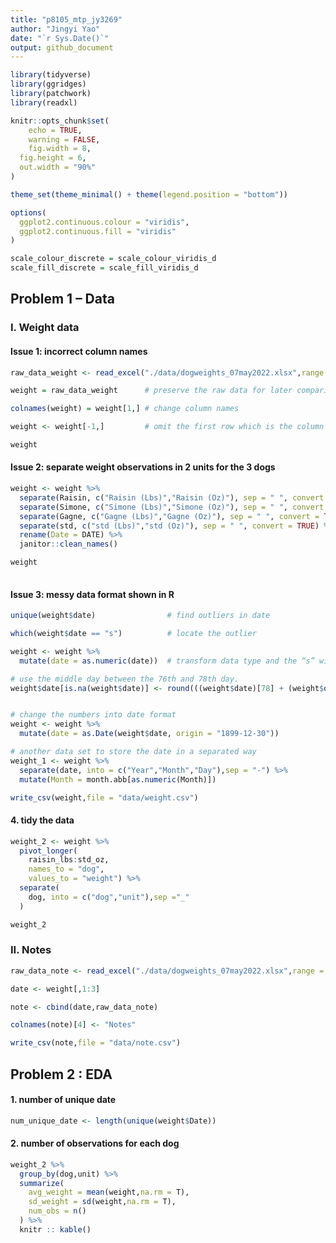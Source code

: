 ```yaml
---
title: "p8105_mtp_jy3269"
author: "Jingyi Yao"
date: "`r Sys.Date()`"
output: github_document
---
```


```r
library(tidyverse)
library(ggridges)
library(patchwork)
library(readxl)

knitr::opts_chunk$set(
	echo = TRUE,
	warning = FALSE,
	fig.width = 8, 
  fig.height = 6,
  out.width = "90%"
)

theme_set(theme_minimal() + theme(legend.position = "bottom"))

options(
  ggplot2.continuous.colour = "viridis",
  ggplot2.continuous.fill = "viridis"
)

scale_colour_discrete = scale_colour_viridis_d
scale_fill_discrete = scale_fill_viridis_d

```

## Problem 1 -- Data

### I. Weight data

#### Issue 1: incorrect column names  
```r
raw_data_weight <- read_excel("./data/dogweights_07may2022.xlsx",range = "B1:F363") 

weight = raw_data_weight      # preserve the raw data for later comparison

colnames(weight) = weight[1,] # change column names

weight <- weight[-1,]         # omit the first row which is the column name

weight

```


#### Issue 2: separate weight observations in 2 units for the 3 dogs 

```r
weight <- weight %>% 
  separate(Raisin, c("Raisin (Lbs)","Raisin (Oz)"), sep = " ", convert = TRUE) %>% 
  separate(Simone, c("Simone (Lbs)","Simone (Oz)"), sep = " ", convert = TRUE) %>% 
  separate(Gagne, c("Gagne (Lbs)","Gagne (Oz)"), sep = " ", convert = TRUE) %>% 
  separate(std, c("std (Lbs)","std (Oz)"), sep = " ", convert = TRUE) %>% 
  rename(Date = DATE) %>% 
  janitor::clean_names()

weight
  
```


#### Issue 3: messy data format shown in R

```r
unique(weight$date)                # find outliers in date

which(weight$date == "s")          # locate the outlier

weight <- weight %>% 
  mutate(date = as.numeric(date))  # transform data type and the “s” will be NA

# use the middle day between the 76th and 78th day.
weight$date[is.na(weight$date)] <- round(((weight$date)[78] + (weight$date)[76])/2)


# change the numbers into date format
weight <- weight %>% 
  mutate(date = as.Date(weight$date, origin = "1899-12-30"))

# another data set to store the date in a separated way
weight_1 <- weight %>%  
  separate(date, into = c("Year","Month","Day"),sep = "-") %>% 
  mutate(Month = month.abb[as.numeric(Month)])

write_csv(weight,file = "data/weight.csv")
```


#### 4. tidy the data

```r
weight_2 <- weight %>% 
  pivot_longer(                          
    raisin_lbs:std_oz,
    names_to = "dog", 
    values_to = "weight") %>% 
  separate(
    dog, into = c("dog","unit"),sep ="_"
  )

weight_2


```



### II. Notes

```r
raw_data_note <- read_excel("./data/dogweights_07may2022.xlsx",range = "G2:G363") 

date <- weight[,1:3]

note <- cbind(date,raw_data_note)

colnames(note)[4] <- "Notes"

write_csv(note,file = "data/note.csv")
```



## Problem 2 : EDA

#### 1. number of unique date
```r
num_unique_date <- length(unique(weight$Date))

```


#### 2. number of observations for each dog
```r
weight_2 %>% 
  group_by(dog,unit) %>% 
  summarize(
    avg_weight = mean(weight,na.rm = T),
    sd_weight = sd(weight,na.rm = T),
    num_obs = n()
  ) %>% 
  knitr :: kable()


```




